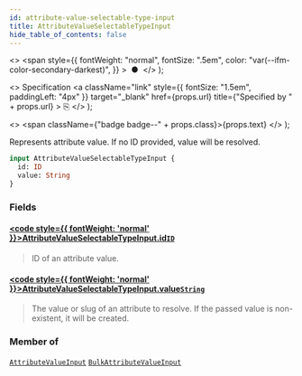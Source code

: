 ```yaml
---
id: attribute-value-selectable-type-input
title: AttributeValueSelectableTypeInput
hide_table_of_contents: false
---
```


  <>
    <span
      style={{
        fontWeight: "normal",
        fontSize: ".5em",
        color: "var(--ifm-color-secondary-darkest)",
      }}
    >
      &nbsp;●&nbsp;
    </span>
  </>
);

  <>
    Specification
    <a
      className="link"
      style={{ fontSize: "1.5em", paddingLeft: "4px" }}
      target="\_blank"
      href={props.url}
      title={"Specified by " + props.url}
    >
      ⎘
    </a>
  </>
);

  <>
    <span className={"badge badge--" + props.class}>{props.text}</span>
  </>
);

Represents attribute value. If no ID provided, value will be resolved.

<Badge text="Added in Saleor 3.9" class="secondary margin-bottom--sm" />

```graphql
input AttributeValueSelectableTypeInput {
  id: ID
  value: String
}
```

### Fields

#### [<code style={{ fontWeight: 'normal' }}>AttributeValueSelectableTypeInput.<b>id</b></code>](#)<Bullet />[`ID`](../../../api-reference/miscellaneous/scalars/id) <Badge class="secondary" text="scalar"/>

> ID of an attribute value.

#### [<code style={{ fontWeight: 'normal' }}>AttributeValueSelectableTypeInput.<b>value</b></code>](#)<Bullet />[`String`](../../../api-reference/miscellaneous/scalars/string) <Badge class="secondary" text="scalar"/>

> The value or slug of an attribute to resolve. If the passed value is non-existent, it will be created.

### Member of

[`AttributeValueInput`](../../../api-reference/attributes/inputs/attribute-value-input) <Badge class="secondary" text="input"/><Bullet />[`BulkAttributeValueInput`](../../../api-reference/products/inputs/bulk-attribute-value-input) <Badge class="secondary" text="input"/>
